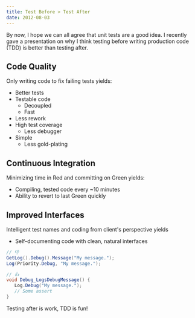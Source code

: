 ```yaml
---
title: Test Before > Test After
date: 2012-08-03
---
```


By now, I hope we can all agree that unit tests are a good idea. I recently gave a presentation on why I think testing before writing production code (TDD) is better than testing after.

## Code Quality

Only writing code to fix failing tests yields:

- Better tests
- Testable code
  - Decoupled
  - Fast
- Less rework
- High test coverage
  - Less debugger
- Simple
  - Less gold-plating

## Continuous Integration

Minimizing time in Red and committing on Green yields:

- Compiling, tested code every ~10 minutes
- Ability to revert to last Green quickly

## Improved Interfaces

Intelligent test names and coding from client's perspective yields

- Self-documenting code with clean, natural interfaces

```csharp
// 👎
GetLog().Debug().Message("My message.");
Log(Priority.Debug, "My message.");
```

```csharp
// 👍
void Debug_LogsDebugMessage() {
   Log.Debug("My message.");
   // Some assert
}
```

Testing after is work, TDD is fun!
